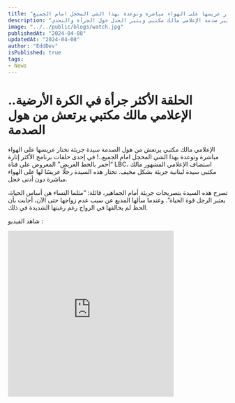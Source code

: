 ```yaml
---
title: "الحلقة الأكثر جرأة في الكرة الأرضية.. الإعلامي مالك مكتبي يرتعش من هول الصدمة سيدة جريئة تختار عريسها على الهواء مباشرة وتوعدة بهذا الشي المخجل امام الجميع..!"
description: "في هذه الحلقة المثيرة من برنامج أحمر بالخط العريض، تختار امرأة لبنانية عريسها أمام الجمهور، ما يثير صدمة الإعلامي مالك مكتبي ويثير الجدل حول الجرأة والتحدي."
image: "../../public/blogs/watch.jpg"
publishedAt: "2024-04-08"
updatedAt: "2024-04-08"
author: "EddDev"
isPublished: true
tags:
- News
---
```


# الحلقة الأكثر جرأة في الكرة الأرضية.. الإعلامي مالك مكتبي يرتعش من هول الصدمة

الإعلامي مالك مكتبي يرتعش من هول الصدمة سيدة جريئة تختار عريسها على الهواء مباشرة وتوعدة بهذا الشي المخجل امام الجميع..! في إحدى حلقات برنامج الأكثر إثارة “أحمر بالخط العريض” المعروض على قناة LBC، استضاف الإعلامي المشهور مالك مكتبي سيدة لبنانية جريئة بشكل مخيف. تختار هذه السيدة رجلًا عريسًا لها على الهواء مباشرة دون أدنى خجل.

تصرح هذه السيدة بتصريحات جريئة أمام الجماهير، قائلة: “مثلما النساء هن أساس الحياة، يعتبر الرجل قوة الحياة”. وعندما سألها المذيع عن سبب عدم زواجها حتى الآن، أجابت بأن الحظ لم يحالفها في الزواج رغم رغبتها الشديدة في ذلك.

شاهد الفيديو :

<iframe width="380" height="380" src="https://www.youtube.com/embed/tMkQsViDRsw" frameborder="0" allowfullscreen></iframe>
